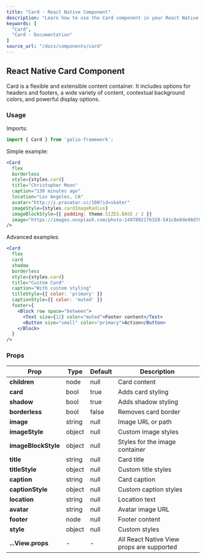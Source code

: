 ```yaml
---
title: "Card - React Native Component"
description: "Learn how to use the Card component in your React Native applications with Galio Framework."
keywords: [
  "Card",
  "Card - Documentation"
]
source_url: "/docs/components/card"
---
```


## React Native Card Component

Card is a flexible and extensible content container. It includes options for headers and footers, a wide variety of content, contextual background colors, and powerful display options.

### Usage

Imports:

```jsx
import { Card } from 'galio-framework';
```

Simple example:

```jsx
<Card
  flex
  borderless
  style={styles.card}
  title="Christopher Moon"
  caption="139 minutes ago"
  location="Los Angeles, CA"
  avatar="http://i.pravatar.cc/100?id=skater"
  imageStyle={styles.cardImageRadius}
  imageBlockStyle={{ padding: theme.SIZES.BASE / 2 }}
  image="https://images.unsplash.com/photo-1497802176320-541c8e8de98d?&w=1600&h=900&fit=crop&crop=entropy&q=300"
/>
```

Advanced examples:

```jsx
<Card
  flex
  card
  shadow
  borderless
  style={styles.card}
  title="Custom Card"
  caption="With custom styling"
  titleStyle={{ color: 'primary' }}
  captionStyle={{ color: 'muted' }}
  footer={
    <Block row space="between">
      <Text size={12} color="muted">Footer content</Text>
      <Button size="small" color="primary">Action</Button>
    </Block>
  }
/>
```

### Props

| Prop            | Type         | Default | Description                                                                                          |
| --------------- | ------------ | ------- | ---------------------------------------------------------------------------------------------------- |
| **children**    | node         | null    | Card content                                                                                          |
| **card**        | bool         | true    | Adds card styling                                                                                     |
| **shadow**      | bool         | true    | Adds shadow styling                                                                                   |
| **borderless**  | bool         | false   | Removes card border                                                                                   |
| **image**       | string       | null    | Image URL or path                                                                                     |
| **imageStyle**  | object       | null    | Custom image styles                                                                                   |
| **imageBlockStyle** | object   | null    | Styles for the image container                                                                        |
| **title**       | string       | null    | Card title                                                                                            |
| **titleStyle**  | object       | null    | Custom title styles                                                                                   |
| **caption**     | string       | null    | Card caption                                                                                          |
| **captionStyle**| object       | null    | Custom caption styles                                                                                 |
| **location**    | string       | null    | Location text                                                                                         |
| **avatar**      | string       | null    | Avatar image URL                                                                                      |
| **footer**      | node         | null    | Footer content                                                                                        |
| **style**       | object       | null    | Custom styles                                                                                         |
| **...View.props**| -           | -       | All React Native View props are supported                                                             |